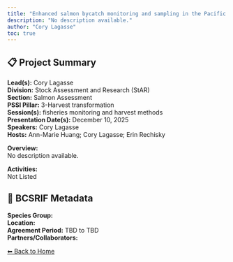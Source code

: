 ```yaml
---
title: "Enhanced salmon bycatch monitoring and sampling in the Pacific region groundfish trawl fishery"
description: "No description available."
author: "Cory Lagasse"
toc: true
---
```


## 📋 Project Summary

**Lead(s):** Cory Lagasse  
**Division:** Stock Assessment and Research (StAR)  
**Section:** Salmon Assessment  
**PSSI Pillar:** 3-Harvest transformation  
**Session(s):** fisheries monitoring and harvest methods  
**Presentation Date(s):** December 10, 2025  
**Speakers:** Cory Lagasse  
**Hosts:** Ann-Marie Huang; Cory Lagasse; Erin Rechisky  

**Overview:**  
No description available.   

**Activities:**  
Not Listed

## 🧬 BCSRIF Metadata

**Species Group:**   
**Location:**   
**Agreement Period:** TBD to TBD  
**Partners/Collaborators:**   

[⬅ Back to Home](../index.qmd)
